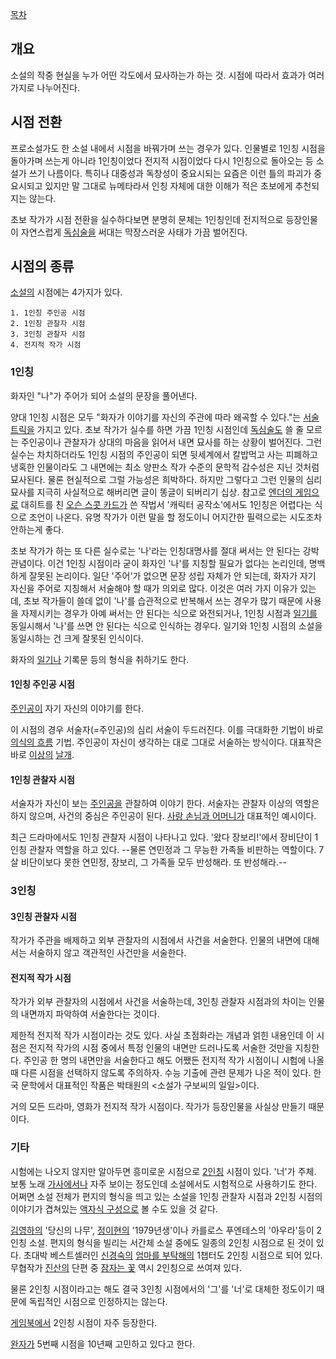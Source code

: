 [[목차]]

== 개요 ==
소설의 작중 현실을 누가 어떤 각도에서 묘사하는가 하는 것. 시점에 따라서 효과가 여러가지로 나누어진다.

== 시점 전환 ==
프로소설가도 한 소설 내에서 시점을 바꿔가며 쓰는 경우가 있다. 인물별로 1인칭 시점을 돌아가며 쓰는게 아니라 1인칭이었다 전지적 시점이었다 다시 1인칭으로 돌아오는 등 소설가 쓰기 나름이다. 특히나 대중성과 독창성이 중요시되는 요즘은 이런 틀의 파괴가 중요시되고 있지만 말 그대로 뉴메타라서 인칭 자체에 대한 이해가 적은 초보에게 추천되지는 않는다.

초보 작가가 시점 전환을 실수하다보면 분명히 문체는 1인칭인데 전지적으로 등장인물이 자연스럽게 [[독심술]]을 써대는 막장스러운 사태가 가끔 벌어진다.

== 시점의 종류 ==
[[소설]]의 시점에는 4가지가 있다.
 1. 1인칭 주인공 시점
 2. 1인칭 관찰자 시점
 3. 3인칭 관찰자 시점
 4. 전지적 작가 시점

=== 1인칭 ===
화자인 "나"가 주어가 되어 소설의 문장을 풀어낸다.

양대 1인칭 시점은 모두 "화자가 이야기를 자신의 주관에 따라 왜곡할 수 있다."는 [[서술 트릭]]을 가지고 있다. 초보 작가가 실수를 하면 가끔 1인칭 시점인데 [[독심술]]도 쓸 줄 모르는 주인공이나 관찰자가 상대의 마음을 읽어서 내면 묘사를 하는 상황이 벌어진다. 그런 실수는 차치하더라도 1인칭 시점의 주인공이 되면 뒷세계에서 칼밥먹고 사는 피폐하고 냉혹한 인물이라도 그 내면에는 최소 양판소 작가 수준의 문학적 감수성은 지닌 것처럼 묘사된다. 물론 현실적으로 그럴 가능성은 희박하다. 하지만 그렇다고 그런 인물의 심리묘사를 지극히 사실적으로 해버리면 글이 똥글이 되버리기 십상. 참고로 [[엔더의 게임]]으로 대히트를 친 [[오슨 스콧 카드]]가 쓴 작법서 '캐릭터 공작소'에서도 1인칭은 어렵다는 식으로 조언이 나온다. 유명 작가가 이런 말을 할 정도이니 어지간한 필력으로는 시도조차 안하는게 좋다.

초보 작가가 하는 또 다른 실수로는 '나'라는 인칭대명사를 절대 써서는 안 된다는 강박관념이다. 이건 1인칭 시점이라 굳이 화자인 '나'를 지칭할 필요가 없다는 논리인데, 명백하게 잘못된 논리이다. 일단 '주어'가 없으면 문장 성립 자체가 안 되는데, 화자가 자기 자신을 주어로 지칭해서 서술해야 할 때가 의외로 많다. 이것은 여러 가지 이유가 있는데, 초보 작가들이 쓸데 없이 '나'를 습관적으로 반복해서 쓰는 경우가 많기 때문에 사용을 자제시키는 경우가 아예 써서는 안 된다는 식으로 와전되거나, 1인칭 시점과 [[일기]]를 동일시해서 '나'를 쓰면 안 된다는 식으로 인식하는 경우다. 일기와 1인칭 시점의 소설을 동일시하는 건 크게 잘못된 인식이다. 

화자의 [[일기]]나 기록문 등의 형식을 취하기도 한다.

==== 1인칭 주인공 시점 ====
[[주인공]]이 자기 자신의 이야기를 한다.

이 시점의 경우 서술자(=주인공)의 심리 서술이 두드러진다. 이를 극대화한 기법이 바로 [[의식의 흐름]] 기법. 주인공이 자신이 생각하는 대로 그대로 서술하는 방식이다. 대표작은 바로 [[이상]]의 [[날개(소설)|날개]].

==== 1인칭 관찰자 시점 ====
서술자가 자신이 보는 [[주인공]]을 관찰하여 이야기 한다. 
서술자는 관찰자 이상의 역할은 하지 않으며, 사건의 중심은 주인공이 된다. [[사랑 손님과 어머니]]가 대표적인 예시이다.

최근 드라마에서도 1인칭 관찰자 시점이 나타나고 있다. '왔다 장보리!'에서 장비단이 1인칭 관찰자 역할을 하고 있다. --물론 연민정과 그 무능한  가족들 비판하는 역할이다. 7살 비단이보다 못한 연민정, 장보리, 그 가족들 모두 반성해라. 또 반성해라.--
=== 3인칭 ===
==== 3인칭 관찰자 시점 ====
작가가 주관을 배제하고 외부 관찰자의 시점에서 사건을 서술한다. 인물의 내면에 대해서는 서술하지 않고 객관적인 사건만을 서술한다.

==== 전지적 작가 시점 ====
작가가 외부 관찰자의 시점에서 사건을 서술하는데, 3인칭 관찰자 시점과의 차이는 인물의 내면까지 파악하여 서술한다는 것이다.

제한적 전지적 작가 시점이라는 것도 있다. 사실 초점화라는 개념과 얽힌 내용인데 이 시점은 전지적 작가의 시점 중에서 특정 인물의 내면만 드러나도록 서술한 것만을 지칭한다. 주인공 한 명의 내면만을 서술한다고 해도 어쨌든 전지적 작가 시점이니 시험에 나올때 다른 시점을 선택하지 않도록 주의하자. 수능 기출에 관련 문제가 나온 적이 있다. 한국 문학에서 대표적인 작품은 박태원의 <소설가 구보씨의 일일>이다.

거의 모든 드라마, 영화가 전지적 작가 시점이다. 작가가 등장인물을 사실상 만들기 때문이다.

=== 기타 ===
시험에는 나오지 않지만 알아두면 흥미로운 시점으로 [[2인칭]] 시점이 있다. '너'가 주체. 보통 노래 [[가사]]에서나 자주 보이는 정도인데 소설에서도 시험적으로 사용하기도 한다. 어쩌면 소설 전체가 편지의 형식을 띄고 있는 소설을 1인칭 관찰자 시점과 2인칭 시점의 이야기가 겹쳐있는 [[액자식 구성]]으로 볼 수도 있을 것 같다.

[[김영하]]의 '당신의 나무', [[정이현]]의 '1979년생'이나 카를로스 푸엔테스의 '아우라'등이 2인칭 소설. 편지의 형식을 빌리는 서간체 소설 중에도 일종의 2인칭 시점으로 된 것이 있다. 초대박 베스트셀러인 [[신경숙]]의 [[엄마를 부탁해]]의 1챕터도 2인칭 시점으로 되어 있다. 무협작가 [[진산]]의 단편 중 [http://teen.munjang.or.kr/read/view.asp?pKind=30&pID=17&pPageID=&pPageCnt=&pBlockID=&pBlockCnt=&pDir=&pSearch=&pSearchStr= 잠자는 꽃] 역시 2인칭으로 쓰여져 있다. 

물론 2인칭 시점이라고는 해도 결국 3인칭 시점에서의 '그'를 '너'로 대체한 정도이기 때문에 독립적인 시점으로 인정하지는 않는다.

[[게임북]]에서 2인칭 시점이 자주 등장한다.

[[완자#s-3|완자]]가 5번째 시점을 10년째 고민하고 있다고 한다.

